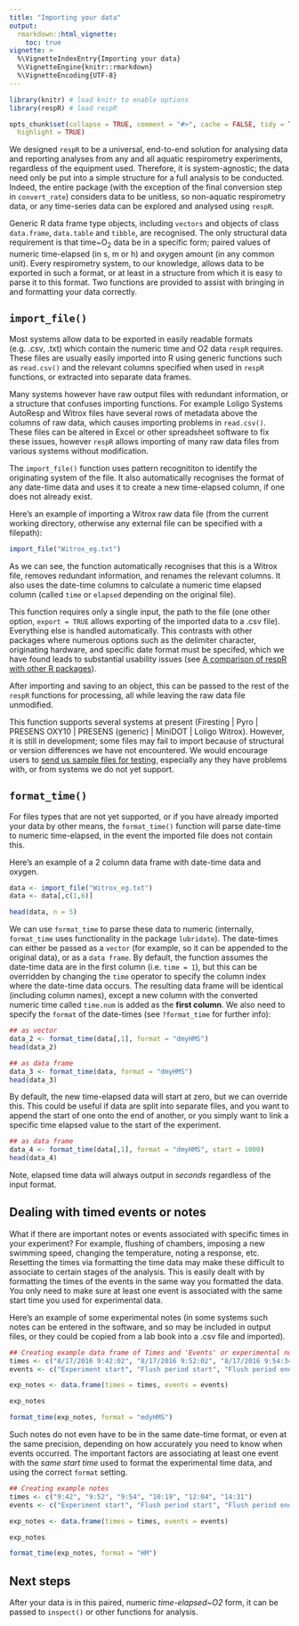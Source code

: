```yaml
---
title: "Importing your data"
output: 
  rmarkdown::html_vignette:
    toc: true
vignette: >
  %\VignetteIndexEntry{Importing your data}
  %\VignetteEngine{knitr::rmarkdown}
  %\VignetteEncoding{UTF-8}
---
```


```r
library(knitr) # load knitr to enable options
library(respR) # load respR

opts_chunk$set(collapse = TRUE, comment = "#>", cache = FALSE, tidy = TRUE, 
  highlight = TRUE)
```

We designed `respR` to be a universal, end-to-end solution for analysing data and reporting analyses from any and all aquatic respirometry experiments, regardless of the equipment used. 
Therefore, it is system-agnostic; the data need only be put into a simple structure for a full analysis to be conducted. 
Indeed, the entire package (with the exception of the final conversion step in `convert_rate`) considers data to be unitless, so non-aquatic respirometry data, or any time-series data can be explored and analysed using `respR`. 

Generic R data frame type objects, including `vectors` and objects of class `data.frame`, `data.table` and `tibble`, are recognised.
The only structural data requirement is that time\~O~2~ data be in a specific form; paired values of numeric time-elapsed (in s, m or h) and oxygen amount (in any common unit). 
Every respirometry system, to our knowledge, allows data to be exported in such a format, or at least in a structure from which it is easy to parse it to this format. 
Two functions are provided to assist with bringing in and formatting your data correctly. 

## `import_file()`
Most systems allow data to be exported in easily readable formats (e.g. .csv, .txt) which contain the numeric time and O2 data `respR` requires. These files are usually easily imported into R using generic functions such as `read.csv()` and the relevant columns specified when used in `respR` functions, or extracted into separate data frames. 

Many systems however have raw output files with redundant information, or a structure that confuses importing functions. For example Loligo Systems AutoResp and Witrox files have several rows of metadata above the columns of raw data, which causes importing problems in `read.csv()`. These files can be altered in Excel or other spreadsheet software to fix these issues, however `respR` allows importing of many raw data files from various systems without modification. 

The `import_file()` function uses pattern recognititon to identify the originating system of the file. It also automatically recognises the format of any date-time data and uses it to create a new time-elapsed column, if one does not already exist. 

Here's an example of importing a Witrox raw data file (from the current working directory, otherwise any external file can be specified with a filepath):
```r
import_file("Witrox_eg.txt")
```

As we can see, the function automatically recognises that this is a Witrox file, removes redundant information, and renames the relevant columns. It also uses the date-time columns to calculate a numeric time elapsed column (called `time` or `elapsed` depending on the original file). 

This function requires only a single input, the path to the file (one other option, `export = TRUE` allows exporting of the imported data to a .csv file). Everything else is handled automatically. 
This contrasts with other packages where numerous options such as the delimiter character, originating hardware, and specific date format must be specifed, which we have found leads to substantial usability issues (see [A comparison of respR with other R packages](https://januarharianto.github.io/respR/articles/packages_comp.html)). 

After importing and saving to an object, this can be passed to the rest of the `respR` functions for processing, all while leaving the raw data file unmodified. 

This function supports several systems at present (Firesting | Pyro | PRESENS OXY10 | PRESENS (generic) | MiniDOT | Loligo Witrox). However, it is still in development; some files may fail to import because of structural or version differences we have not encountered. We would encourage users to [send us sample files for testing](https://github.com/januarharianto/respr/issues), especially any they have problems with, or from systems we do not yet support. 

## `format_time()`

For files types that are not yet supported, or if you have already imported your data by other means, the `format_time()` function will parse date-time to numeric time-elapsed, in the event the imported file does not contain this. 

Here's an example of a 2 column data frame with date-time data and oxygen. 

```r
data <- import_file("Witrox_eg.txt")
data <- data[,c(1,6)]
```

```r
head(data, n = 5)
```

We can use `format_time` to parse these data to numeric (internally, `format_time` uses functionality in the package `lubridate`). The date-times can either be passed as a `vector` (for example, so it can be appended to the original data), or as a `data frame`. By default, the function assumes the date-time data are in the first column (i.e. `time = 1`), but this can be overridden by changing the `time` operator to specify the column index where the date-time data occurs. The resulting data frame will be identical (including column names), except a new column with the converted numeric time called `time.num` is added as the **first column**. We also need to specify the `format` of the date-times (see `?format_time` for further info):
```r
## as vector
data_2 <- format_time(data[,1], format = "dmyHMS")
head(data_2)

## as data frame
data_3 <- format_time(data, format = "dmyHMS")
head(data_3)
```

By default, the new time-elapsed data will start at zero, but we can override this. This could be useful if data are split into separate files, and you want to append the start of one onto the end of another, or you simply want to link a specific time elapsed value to the start of the experiment. 

```r
## as data frame
data_4 <- format_time(data[,1], format = "dmyHMS", start = 1000)
head(data_4)
```

Note, elapsed time data will always output in *seconds* regardless of the input format.

## Dealing with timed events or notes

What if there are important notes or events associated with specific times in your experiment? For example, flushing of chambers, imposing a new swimming speed, changing the temperature, noting a response, etc. Resetting the times via formatting the time data may make these difficult to associate to certain stages of the analysis. This is easily dealt with by formatting the times of the events in the same way you formatted the data. You only need to make sure at least one event is associated with the same start time you used for experimental data. 

Here's an example of some experimental notes (in some systems such notes can be entered in the software, and so may be included in output files, or they could be copied from a lab book into a .csv file and imported). 

``` r
## Creating example data frame of Times and 'Events' or experimental notes
times <- c("8/17/2016 9:42:02", "8/17/2016 9:52:02", "8/17/2016 9:54:34", "8/17/2016 10:19:02", "8/17/2016 12:04:54", "8/17/2016 14:31:22")
events <- c("Experiment start", "Flush period start", "Flush period end", "Specimen acting normally", "Went to lunch", "Swim speed set to 20 cm/s")

exp_notes <- data.frame(times = times, events = events)
```

```r
exp_notes

format_time(exp_notes, format = "mdyHMS")
```

Such notes do not even have to be in the same date-time format, or even at the same precision, depending on how accurately you need to know when events occurred. The important factors are associating at least one event with the *same start time* used to format the experimental time data, and using the correct `format` setting. 

``` r
## Creating example notes
times <- c("9:42", "9:52", "9:54", "10:19", "12:04", "14:31")
events <- c("Experiment start", "Flush period start", "Flush period end", "Specimen acting normally", "Went to lunch", "Swim speed set to 20 cm/s")

exp_notes <- data.frame(times = times, events = events)
```

```r
exp_notes

format_time(exp_notes, format = "HM")

```

## Next steps
After your data is in this paired, numeric *time-elapsed~O2* form, it can be passed to `inspect()` or other functions for analysis. 
